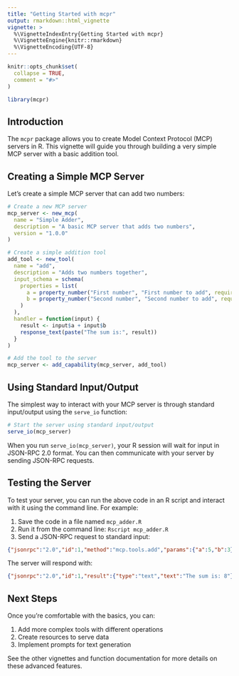 ```yaml
---
title: "Getting Started with mcpr"
output: rmarkdown::html_vignette
vignette: >
  %\VignetteIndexEntry{Getting Started with mcpr}
  %\VignetteEngine{knitr::rmarkdown}
  %\VignetteEncoding{UTF-8}
---
```


```r
knitr::opts_chunk$set(
  collapse = TRUE,
  comment = "#>"
)
```

```r
library(mcpr)
```

## Introduction

The `mcpr` package allows you to create Model Context Protocol (MCP) servers in R. This vignette will guide you through building a very simple MCP server with a basic addition tool.

## Creating a Simple MCP Server

Let's create a simple MCP server that can add two numbers:

```r
# Create a new MCP server
mcp_server <- new_mcp(
  name = "Simple Adder",
  description = "A basic MCP server that adds two numbers",
  version = "1.0.0"
)

# Create a simple addition tool
add_tool <- new_tool(
  name = "add",
  description = "Adds two numbers together",
  input_schema = schema(
    properties = list(
      a = property_number("First number", "First number to add", required = TRUE),
      b = property_number("Second number", "Second number to add", required = TRUE)
    )
  ),
  handler = function(input) {
    result <- input$a + input$b
    response_text(paste("The sum is:", result))
  }
)

# Add the tool to the server
mcp_server <- add_capability(mcp_server, add_tool)
```

## Using Standard Input/Output

The simplest way to interact with your MCP server is through standard input/output using the `serve_io` function:

```r
# Start the server using standard input/output
serve_io(mcp_server)
```

When you run `serve_io(mcp_server)`, your R session will wait for input in JSON-RPC 2.0 format. You can then communicate with your server by sending JSON-RPC requests.

## Testing the Server

To test your server, you can run the above code in an R script and interact with it using the command line. For example:

1. Save the code in a file named `mcp_adder.R`
2. Run it from the command line: `Rscript mcp_adder.R`
3. Send a JSON-RPC request to standard input:

```json
{"jsonrpc":"2.0","id":1,"method":"mcp.tools.add","params":{"a":5,"b":3}}
```

The server will respond with:

```json
{"jsonrpc":"2.0","id":1,"result":{"type":"text","text":"The sum is: 8"}}
```

## Next Steps

Once you're comfortable with the basics, you can:

1. Add more complex tools with different operations
2. Create resources to serve data
3. Implement prompts for text generation

See the other vignettes and function documentation for more details on these advanced features.